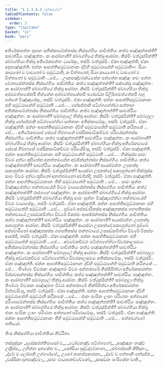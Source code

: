 ```yaml
---
title: "1.1.1.4.3 පත්තවග්ග"
tableOfContents: false
sidebar:
  order: 3
type: "tipitaka"
basket: "vi"
book: "pari"
---
```



<DynamicBreadcrumb />

<Division number="44" book="pari">

<Paragraph number="104" book="pari">
අතිරේකපත්තං දසාහං අතික්කාමේන්තස්ස නිස්සග්ගියං පාචිත්තියං කත්ථ පඤ්ඤත්තන්ති? සාවත්ථියං පඤ්ඤත්තං. කං ආරබ්භාති? ඡබ්බග්ගියේ භික්ඛූ ආරබ්භ. කිස්මිං වත්ථුස්මින්ති? ඡබ්බග්ගියා භික්ඛූ අතිරේකපත්තං ධාරේසුං, තස්මිං වත්ථුස්මිං. ඒකා පඤ්ඤත්ති, ඒකා අනුපඤ්ඤත්ති. ඡන්නං ආපත්තිසමුට්ඨානානං ද්වීහි සමුට්ඨානේහි සමුට්ඨාති—  සියා කායතෝ ච වාචතෝ ච සමුට්ඨාති, න චිත්තතෝ; සියා කායතෝ ච වාචතෝ ච චිත්තතෝ ච සමුට්ඨාති …පේ… .
</Paragraph>

</Division>
<Division number="45" book="pari">

<Paragraph number="105" book="pari">
ඌනපඤ්චබන්ධනේන පත්තේන අඤ්ඤං නවං පත්තං චේතාපේන්තස්ස නිස්සග්ගියං පාචිත්තියං කත්ථ පඤ්ඤත්තන්ති? සක්කේසු පඤ්ඤත්තං. කං ආරබ්භාති? ඡබ්බග්ගියේ භික්ඛූ ආරබ්භ. කිස්මිං වත්ථුස්මින්ති? ඡබ්බග්ගියා භික්ඛූ අප්පමත්තකේනපි භින්නේන අප්පමත්තකේනපි ඛණ්ඩේන විලිඛිතමත්තේනපි බහූ පත්තේ විඤ්ඤාපේසුං, තස්මිං වත්ථුස්මිං. ඒකා පඤ්ඤත්ති. ඡන්නං ආපත්තිසමුට්ඨානානං ඡහි සමුට්ඨානේහි සමුට්ඨාති …පේ… .
</Paragraph>

</Division>
<Division number="46" book="pari">

<Paragraph number="106" book="pari">
භේසජ්ජානි පටිග්ගහේත්වා සත්තාහං අතික්කාමේන්තස්ස නිස්සග්ගියං පාචිත්තියං කත්ථ පඤ්ඤත්තන්ති? සාවත්ථියං පඤ්ඤත්තං. කං ආරබ්භාති? සම්බහුලේ භික්ඛූ ආරබ්භ. කිස්මිං වත්ථුස්මින්ති? සම්බහුලා භික්ඛූ භේසජ්ජානි පටිග්ගහේත්වා සත්තාහං අතික්කාමේසුං, තස්මිං වත්ථුස්මිං. ඒකා පඤ්ඤත්ති. ඡන්නං ආපත්තිසමුට්ඨානානං ද්වීහි සමුට්ඨානේහි සමුට්ඨාති කථිනකේ …පේ… .
</Paragraph>

</Division>
<Division number="47" book="pari">

<Paragraph number="107" book="pari">
අතිරේකමාසේ සේසේ ගිම්හානේ වස්සිකසාටිකචීවරං පරියේසන්තස්ස නිස්සග්ගියං පාචිත්තියං කත්ථ පඤ්ඤත්තන්ති? සාවත්ථියං පඤ්ඤත්තං. කං ආරබ්භාති? ඡබ්බග්ගියේ භික්ඛූ ආරබ්භ. කිස්මිං වත්ථුස්මින්ති? ඡබ්බග්ගියා භික්ඛූ අතිරේකමාසේ සේසේ ගිම්හානේ වස්සිකසාටිකචීවරං පරියේසිංසු, තස්මිං වත්ථුස්මිං. ඒකා පඤ්ඤත්ති. ඡන්නං ආපත්තිසමුට්ඨානානං ඡහි සමුට්ඨානේහි සමුට්ඨාති …පේ… .
</Paragraph>

</Division>
<Division number="48" book="pari">

<Paragraph number="108" book="pari">
භික්ඛුස්ස සාමං චීවරං දත්වා කුපිතේන අනත්තමනේන අච්ඡින්දන්තස්ස නිස්සග්ගියං පාචිත්තියං කත්ථ පඤ්ඤත්තන්ති? සාවත්ථියං පඤ්ඤත්තං. කං ආරබ්භාති? ආයස්මන්තං උපනන්දං සක්‍යපුත්තං ආරබ්භ. කිස්මිං වත්ථුස්මින්ති? ආයස්මා උපනන්දෝ සක්‍යපුත්තෝ භික්ඛුස්ස සාමං චීවරං දත්වා කුපිතෝ අනත්තමනෝ අච්ඡින්දි, තස්මිං වත්ථුස්මිං. ඒකා පඤ්ඤත්ති. ඡන්නං ආපත්තිසමුට්ඨානානං තීහි සමුට්ඨානේහි සමුට්ඨාති …පේ… .
</Paragraph>

</Division>
<Division number="49" book="pari">

<Paragraph number="109" book="pari">
සාමං සුත්තං විඤ්ඤාපේත්වා තන්තවායේහි චීවරං වායාපේන්තස්ස නිස්සග්ගියං පාචිත්තියං කත්ථ පඤ්ඤත්තන්ති? රාජගහේ පඤ්ඤත්තං. කං ආරබ්භාති? ඡබ්බග්ගියේ භික්ඛූ ආරබ්භ. කිස්මිං වත්ථුස්මින්ති? ඡබ්බග්ගියා භික්ඛූ සාමං සුත්තං විඤ්ඤාපේත්වා තන්තවායේහි චීවරං වායාපේසුං, තස්මිං වත්ථුස්මිං. ඒකා පඤ්ඤත්ති. ඡන්නං ආපත්තිසමුට්ඨානානං ඡහි සමුට්ඨානේහි සමුට්ඨාති …පේ… .
</Paragraph>

</Division>
<Division number="50" book="pari">

<Paragraph number="110" book="pari">
පුබ්බේ අප්පවාරිතස්ස අඤ්ඤාතකස්ස ගහපතිකස්ස තන්තවායේ උපසඞ්කමිත්වා චීවරේ විකප්පං ආපජ්ජන්තස්ස නිස්සග්ගියං පාචිත්තියං කත්ථ පඤ්ඤත්තන්ති? සාවත්ථියං පඤ්ඤත්තං. කං ආරබ්භාති? ආයස්මන්තං උපනන්දං සක්‍යපුත්තං ආරබ්භ. කිස්මිං වත්ථුස්මින්ති? ආයස්මා උපනන්දෝ සක්‍යපුත්තෝ පුබ්බේ අප්පවාරිතෝ අඤ්ඤාතකස්ස ගහපතිකස්ස තන්තවායේ උපසඞ්කමිත්වා චීවරේ විකප්පං ආපජ්ජි, තස්මිං වත්ථුස්මිං. ඒකා පඤ්ඤත්ති. ඡන්නං ආපත්තිසමුට්ඨානානං ඡහි සමුට්ඨානේහි සමුට්ඨාති …පේ… .
</Paragraph>

</Division>
<Division number="51" book="pari">

<Paragraph number="111" book="pari">
අච්චේකචීවරං පටිග්ගහේත්වා චීවරකාලසමයං අතික්කාමේන්තස්ස නිස්සග්ගියං පාචිත්තියං කත්ථ පඤ්ඤත්තන්ති? සාවත්ථියං පඤ්ඤත්තං. කං ආරබ්භාති? සම්බහුලේ භික්ඛූ ආරබ්භ. කිස්මිං වත්ථුස්මින්ති? සම්බහුලා භික්ඛූ අච්චේකචීවරං පටිග්ගහේත්වා චීවරකාලසමයං අතික්කාමේසුං, තස්මිං වත්ථුස්මිං. ඒකා පඤ්ඤත්ති. ඡන්නං ආපත්තිසමුට්ඨානානං ද්වීහි සමුට්ඨානේහි සමුට්ඨාති කථිනකේ …පේ… .
</Paragraph>

</Division>
<Division number="52" book="pari">

<Paragraph number="112" book="pari">
තිණ්ණං චීවරානං අඤ්ඤතරං චීවරං අන්තරඝරේ නික්ඛිපිත්වා අතිරේකඡාරත්තං විප්පවසන්තස්ස නිස්සග්ගියං පාචිත්තියං කත්ථ පඤ්ඤත්තන්ති? සාවත්ථියං පඤ්ඤත්තං. කං ආරබ්භාති? සම්බහුලේ භික්ඛූ ආරබ්භ. කිස්මිං වත්ථුස්මින්ති? සම්බහුලා භික්ඛූ තිණ්ණං චීවරානං අඤ්ඤතරං චීවරං අන්තරඝරේ නික්ඛිපිත්වා අතිරේකඡාරත්තං විප්පවසිංසු, තස්මිං වත්ථුස්මිං. ඒකා පඤ්ඤත්ති. ඡන්නං ආපත්තිසමුට්ඨානානං ද්වීහි සමුට්ඨානේහි සමුට්ඨාති කථිනකේ …පේ… .
</Paragraph>

</Division>
<Division number="53" book="pari">

<Paragraph number="113" book="pari">
ජානං සංඝිකං ලාභං පරිණතං අත්තනෝ පරිණාමේන්තස්ස නිස්සග්ගියං පාචිත්තියං කත්ථ පඤ්ඤත්තන්ති? සාවත්ථියං පඤ්ඤත්තං. කං ආරබ්භාති? ඡබ්බග්ගියේ භික්ඛූ ආරබ්භ. කිස්මිං වත්ථුස්මින්ති? ඡබ්බග්ගියා භික්ඛූ ජානං සංඝිකං ලාභං පරිණතං අත්තනෝ පරිණාමේසුං, තස්මිං වත්ථුස්මිං. ඒකා පඤ්ඤත්ති. ඡන්නං ආපත්තිසමුට්ඨානානං තීහි සමුට්ඨානේහි සමුට්ඨාති …පේ… .

</Paragraph>
</Division>

<Paragraph number="114" type="center" book="pari">
පත්තවග්ගෝ තතියෝ.

  
තිංස නිස්සග්ගියා පාචිත්තියා නිට්ඨිතා.



</Paragraph>

<Paragraph number="115" type="center" book="pari">
තස්සුද්දානං


</Paragraph>

<Paragraph number="116" type="verses" book="pari">
_දසේකරත්තිමාසෝ ච,_  
_ධෝවනඤ්ච පටිග්ගහෝ;_  
_අඤ්ඤාතං තඤ්ච උද්දිස්ස,_  
උභින්නං දූතකේන ච._  

</Paragraph>

<Paragraph number="117" type="verses" book="pari">
_කෝසියා සුද්ධද්වේභාගා,_  
_ඡබ්බස්සානි නිසීදනං;_  
_ද්වේ ච ලෝමානි උග්ගණ්හේ,_  
උභෝ නානප්පකාරකා._  

</Paragraph>

<Paragraph number="118" type="verses" book="pari">
_ද්වේ ච පත්තානි භේසජ්ජං,_  
_වස්සිකා දානපඤ්චමං;_  
_සාමං වායාපනච්චේකෝ,_  
_සාසඞ්කං සංඝිකේන චාති._
</Paragraph>